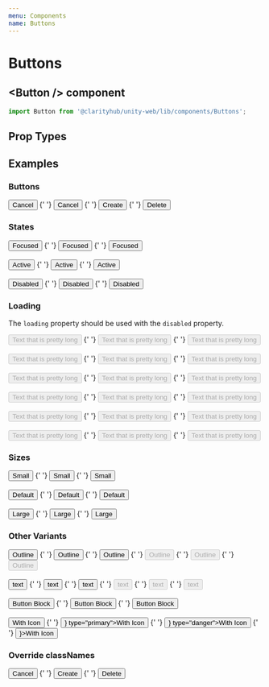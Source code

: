 ```yaml
---
menu: Components
name: Buttons
---
```



# Buttons

## \<Button /\> component

```js
import Button from '@clarityhub/unity-web/lib/components/Buttons';
```

## Prop Types

<PropsTable of={Button} />

## Examples

### Buttons

<Playground>
    <Button>Cancel</Button>
    {' '}
    <Button type="white">Cancel</Button>
    {' '}
    <Button type="primary">Create</Button>
    {' '}
    <Button type="danger">Delete</Button>
</Playground>

### States

<Playground>
    <Button className="focused">Focused</Button>
    {' '}
    <Button className="focused" type="primary">Focused</Button>
    {' '}
    <Button className="focused" type="danger">Focused</Button>
    <br/>
    <br/>
    <Button className="active">Active</Button>
    {' '}
    <Button className="active" type="primary">Active</Button>
    {' '}
    <Button className="active" type="danger">Active</Button>
    <br/>
    <br/>
    <Button className="disabled">Disabled</Button>
    {' '}
    <Button className="disabled" type="primary">Disabled</Button>
    {' '}
    <Button className="disabled" type="danger">Disabled</Button>
</Playground>

### Loading

The `loading` property should be used with the `disabled` property.

<Playground>
    <Button size="small" loading disabled>Text that is pretty long</Button>
    {' '}
    <Button size="small" loading disabled type="primary">Text that is pretty long</Button>
    {' '}
    <Button size="small" loading disabled type="danger">Text that is pretty long</Button>
    <br/>
    <br/>
    <Button loading disabled>Text that is pretty long</Button>
    {' '}
    <Button loading disabled type="primary">Text that is pretty long</Button>
    {' '}
    <Button loading disabled type="danger">Text that is pretty long</Button>
    <br/>
    <br/>
    <Button size="large" loading disabled>Text that is pretty long</Button>
    {' '}
    <Button size="large" loading disabled type="primary">Text that is pretty long</Button>
    {' '}
    <Button size="large" loading disabled type="danger">Text that is pretty long</Button>
    <br/>
    <br/>
    <Button size="small" outline loading disabled>Text that is pretty long</Button>
    {' '}
    <Button size="small" outline loading disabled type="primary">Text that is pretty long</Button>
    {' '}
    <Button size="small" outline loading disabled type="danger">Text that is pretty long</Button>
    <br/>
    <br/>
    <Button outline loading disabled>Text that is pretty long</Button>
    {' '}
    <Button outline loading disabled type="primary">Text that is pretty long</Button>
    {' '}
    <Button outline loading disabled type="danger">Text that is pretty long</Button>
    <br/>
    <br/>
    <Button size="large" outline loading disabled>Text that is pretty long</Button>
    {' '}
    <Button size="large" outline loading disabled type="primary">Text that is pretty long</Button>
    {' '}
    <Button size="large" outline loading disabled type="danger">Text that is pretty long</Button>
</Playground>

### Sizes

<Playground>
    <Button size="small">Small</Button>
    {' '}
    <Button size="small" type="primary">Small</Button>
    {' '}
    <Button size="small" type="danger">Small</Button>
    <br/>
    <br/>
    <Button size="default">Default</Button>
    {' '}
    <Button size="default" type="primary">Default</Button>
    {' '}
    <Button size="default" type="danger">Default</Button>
    <br/>
    <br/>
    <Button size="large">Large</Button>
    {' '}
    <Button size="large" type="primary">Large</Button>
    {' '}
    <Button size="large" type="danger">Large</Button>
</Playground>


### Other Variants

<Playground>
    <Button outline>Outline</Button>
    {' '}
    <Button outline type="primary">Outline</Button>
    {' '}
    <Button outline type="danger">Outline</Button>
    {' '}
    <Button disabled outline>Outline</Button>
    {' '}
    <Button disabled outline type="primary">Outline</Button>
    {' '}
    <Button disabled outline type="danger">Outline</Button>
    <br/>
    <br/>
    <Button text>text</Button>
    {' '}
    <Button text type="primary">text</Button>
    {' '}
    <Button text type="danger">text</Button>
    {' '}
    <Button disabled text>text</Button>
    {' '}
    <Button disabled text type="primary">text</Button>
    {' '}
    <Button disabled text type="danger">text</Button>
    <br/>
    <br/>
    <Button block>Button Block</Button>
    {' '}
    <Button block type="primary">Button Block</Button>
    {' '}
    <Button block type="danger">Button Block</Button>
    <br/>
    <br/>
    <Button icon={DeleteIcon}>With Icon</Button>
    {' '}
    <Button icon={<DeleteIcon />} type="primary">With Icon</Button>
    {' '}
    <Button icon={<DeleteIcon />} type="danger">With Icon</Button>
    {' '}
    <Button size="large" icon={<DeleteIcon />}>With Icon</Button>
</Playground>

### Override classNames

<Playground>
    <Button css={`background-color: red;`}>Cancel</Button>
    {' '}
    <Button type="primary">Create</Button>
    {' '}
    <Button type="danger">Delete</Button>
</Playground>